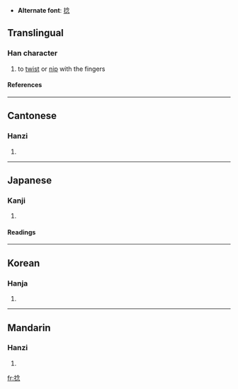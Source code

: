 * '''Alternate font''': [[捻]]

==Translingual==
===Han character===
{{Han char|rn=64|rad=手|as=08|sn=11|four=5803<sub>2</sub>|canj=手人戈心 (QOIP)}}
# to [[twist]] or [[nip]] with the fingers
====References====
{{Han ref|kx=0435.300|dkj=12222|dj=0785.120|hdz=31901.030|uh=637B|ud=25467|bh=B1C9|bd=45513}}
----
==Cantonese==
===Hanzi===
{{yue-hanzi|jyut=|y=nim2, nip6}}
# {{defn|Cantonese}}
----
==Japanese==
===Kanji===
{{ja-kanji|grade=|rs=手08}}
# {{defn|Japanese}} 
====Readings====
{{ja-readings|on=[[ねん]] (nen), [[じょう]] (jō)|kun=[[ひねる]] (hineru), [[ねじる]] (nejiru), [[よじる]] (yojiru)}}
----
==Korean==
===Hanja===
{{ko-hanja|hangeul=념>염, 녑>엽|eumhun=|rv=nyeom>yeom, nyeop>yeop|mr=nyŏm>yŏm, nyŏp>yŏp|y=nyem>yem, nyep>yep}}
# {{defn|Korean}}
----
==Mandarin==
===Hanzi===
{{cmn-hanzi|pin=[[niǎn]] (nian3)|wg=nien<sup>3</sup>}}
# {{defn|Mandarin}}

[[fr:捻]]